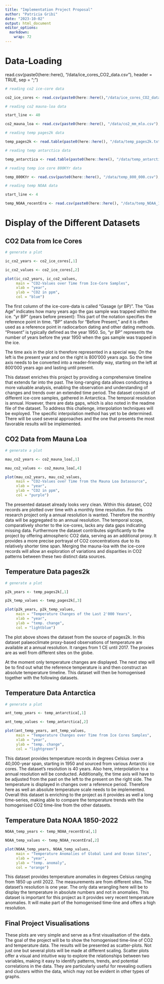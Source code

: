 ```yaml
---
title: "Implementation Project Proposal"
author: "Patricia Gribi"
date: "2023-10-02"
output: html_document
editor_options: 
  markdown: 
    wrap: 72
---
```



# Data-Loading

read.csv(paste0(here::here(), "/data/ice_cores_CO2_data.csv"), header = TRUE, sep = ";”)


```r

# reading co2 ice-core data

co2_ice_cores <- read.csv(paste0(here::here(),"/data/ice_cores_CO2_data.csv"), header = TRUE, sep = ";")

# reading co2 mauna-loa data

start_line <- 40

co2_mauna_loa <- read.csv(paste0(here::here(), "/data/co2_mm_mlo.csv"), skip = start_line, header = TRUE, sep = ",") 

# reading temp pages2k data

temp_pages2k <- read.table(paste0(here::here(), "/data/temp_pages2k.txt"), header = TRUE, sep = "\t")

# reading temp antarctica data

temp_antarctica <- read.table(paste0(here::here(), "/data/temp_antarctica.txt"), header = TRUE, sep = "\t")

# reading temp ice core 800KYr data

temp_800KYr <- read.csv(paste0(here::here(), "/data/temp_800_000.csv"), sep = "/", header = TRUE)

# reading temp NOAA data 

start_line <- 4

temp_NOAA_recentEra <- read.csv(paste0(here::here(), "/data/temp_NOAA_1850-2022.csv"), skip = start_line, header = TRUE, sep = ",")

```


# Display of the Different Datasets


## CO2 Data from Ice Cores


```r

# generate a plot

ic_co2_years <- co2_ice_cores[,1]

ic_co2_values <- co2_ice_cores[,2]

plot(ic_co2_years, ic_co2_values,
     main = "CO2-Values over Time from Ice-Core Samples",
     xlab = "year",
     ylab = "CO2 in ppm",
     col = "blue")

```


The first column of the ice-core-data is called "Gasage (yr BP)". The "Gas Age" indicates how many years ago the gas sample was trapped within the ice. "yr BP" (years before present): This part of the notation specifies the reference point in time. "BP" stands for "Before Present," and it is often used as a reference point in radiocarbon dating and other dating methods. "Present" is typically defined as the year 1950. So, "yr BP" represents the number of years before the year 1950 when the gas sample was trapped in the ice.

The time axis in the plot is therefore represented in a special way. On the left is the present year and on the right is 800'000 years ago. So the time axis needs to be converted into a reader-friendly way, starting on the left at 800'000 years ago and lasting until present.

This dataset enriches this project by providing a comprehensive timeline that extends far into the past. The long-ranging data allows conducting a more valuable analysis, enabling the observation and understanding of changes and trends over an extended time period. The dataset consists of different ice-core samples, gathered in Antarctica. The temporal resolution is annual. However, there are data gaps, which is also noted in the readme file of the dataset. To address this challenge, interpolation techniques will be exployed. The specific interpolation method has yet to be determined. There will be used several approaches and the one that presents the most favorable results will be implemented.


## CO2 Data from Mauna Loa


```r

# generate a plot

mau_co2_years <- co2_mauna_loa[,1]

mau_co2_values <- co2_mauna_loa[,4]

plot(mau_co2_years, mau_co2_values,
     main = "CO2-Values over Time from the Mauna Loa Datasource",
     xlab = "year",
     ylab = "CO2 in ppm",
     col = "purple")

```


The presented dataset already looks very clean. Within this dataset, CO2 records are plotted over time with a monthly time resolution. For this research project only a annual resolution is wanted. Therefore the monthly data will be aggregated to an annual resolution. The temporal scope, comparatively shorter to the ice-cores, lacks any data gaps indicating missing data. Furthermore the dataset contributes significantly to the project by offering atmospheric CO2 data, serving as an additional proxy. It provides a more precise portrayal of CO2 concentrations due to its relatively shorter time span. Merging the mauna-loa with the ice-core records will allow an exploration of variations and disparities in CO2 patterns between these two distinct data sources.


## Temperature Data pages2k


```r

# generate a plot

p2k_years <- temp_pages2k[,1]

p2k_temp_values <- temp_pages2k[,3]

plot(p2k_years, p2k_temp_values,
     main = "Temperature Changes of the Last 2'000 Years",
     xlab = "year",
     ylab = "temp. change",
     col = "lightblue")

```


The plot above shows the dataset from the source of pages2k. In this dataset palaeoclimate
proxy-based observations of temperature are available at a annual resolution. It ranges from 1 CE until 2017. The proxies are as well from different sites on the globe.

At the moment only temperature changes are displayed. The next step will be to find out what the reference temperature is and then construct an absolute temperature timeline. This dataset will then be homogenised together with the following datasets.


## Temperature Data Antarctica


```r

# generate a plot

ant_temp_years <- temp_antarctica[,1]

ant_temp_values <- temp_antarctica[,2]

plot(ant_temp_years, ant_temp_values,
     main = "Temperature Changes over Time from Ice Cores Samples",
     xlab = "year",
     ylab = "temp. change",
     col = "lightgreen")

```


This dataset provides temperature records in degrees Celsius over a 40,000-year span, starting in 1950 and sourced from various Antarctic ice cores. The dataset's resolution is 40 years. Also here, interpolation to a annual resolution will be conducted. Additionally, the time axis will have to be adjusted from the past on the left to the present on the right side. The temperature is displayed in changes over a reference period. Therefore here as well an absolute temperature scale needs to be implemented. Overall this dataset is enriching to the project as it provides as well a long time-series, making able to compare the temperature trends with the homogenised CO2 time-line from the other datasets. 


## Temperature Data NOAA 1850-2022


```r

NOAA_temp_years <- temp_NOAA_recentEra[,1]

NOAA_temp_values <- temp_NOAA_recentEra[,2]

plot(NOAA_temp_years, NOAA_temp_values,
     main = "Temperature Anomalies of Global Land and Ocean Sites",
     xlab = "year",
     ylab = "temp. anomaly",
     col = "orange")

```


This dataset provides temperature anomalies in degrees Celsius ranging from 1850 up until 2022. The measurements are from different sites. The dataset's resolution is one year. The only data wrangling here will be to display the temperature in absolute numbers and not in anomalies. This dataset is important for this project as it provides very recent temperature anomalies. It will make part of the homogenised time-line and offers a high resolution.


## Final Project Visualisations

These plots are very simple and serve as a first visualisation of the data. The goal of the project will be to show the homogenised time-line of CO2 and temperature data. The results will be presented as scatter-plots. Not just one but several plots will be made at different scaling. Scatter plots offer a visual and intuitive way to explore the relationships between two variables, making it easy to identify patterns, trends, and potential correlations in the data. They are particularly useful for revealing outliers and clusters within the data, which may not be evident in other types of graphs. 









